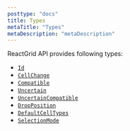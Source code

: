 ```yaml
---
posttype: "docs"
title: Types
metaTitle: "Types"
metaDescription: "metaDescription"
---
```


ReactGrid API provides following types:

- [`Id`](/docs/3.0/7-api/1-types/4-id/)
- [`CellChange`](/docs/3.0/7-api/1-types/2-cell-change/)
- [`Compatible`](/docs/3.0/7-api/1-types/1-compatible-cell/)
- [`Uncertain`](/docs/3.0/7-api/1-types/2-uncertain-cell/)
- [`UncertainCompatible`](/docs/3.0/7-api/1-types/3-uncertain-compatible-cell/)
- [`DropPosition`](/docs/3.0/7-api/1-types/5-drop-position/)
- [`DefaultCellTypes`](/docs/3.0/7-api/1-types/6-default-cells/)
- [`SelectionMode`](/docs/3.0/7-api/1-types/7-selection-mode/)